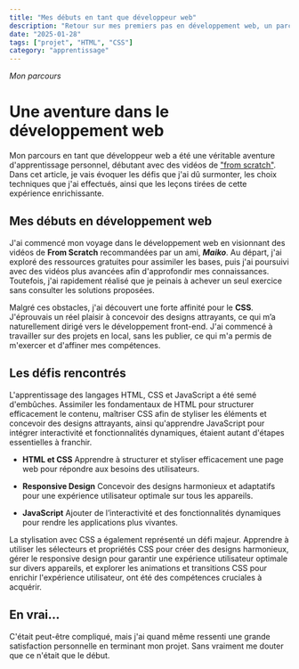 ```yaml
---
title: "Mes débuts en tant que développeur web"
description: "Retour sur mes premiers pas en développement web, un parcours personnel pour apprendre et maîtriser HTML, CSS et JavaScript. Découvrez les défis et les apprentissages."
date: "2025-01-28"
tags: ["projet", "HTML", "CSS"]
category: "apprentissage"
---
```


<div className="prose prose-base dark:prose-invert mt-16">

_Mon parcours_

# Une aventure dans le développement web

Mon parcours en tant que développeur web a été une véritable aventure d'apprentissage personnel, débutant avec des vidéos de ["from scratch"](https://www.youtube.com/c/FromScratchD%C3%A9veloppementWeb). Dans cet article, je vais évoquer les défis que j'ai dû surmonter, les choix techniques que j'ai effectués, ainsi que les leçons tirées de cette expérience enrichissante.

## Mes débuts en développement web

J'ai commencé mon voyage dans le développement web en visionnant des vidéos de **From Scratch** recommandées par un ami, **_Maiko_**. Au départ, j'ai exploré des ressources gratuites pour assimiler les bases, puis j'ai poursuivi avec des vidéos plus avancées afin d'approfondir mes connaissances. Toutefois, j'ai rapidement réalisé que je peinais à achever un seul exercice sans consulter les solutions proposées.

Malgré ces obstacles, j'ai découvert une forte affinité pour le **CSS**. J'éprouvais un réel plaisir à concevoir des designs attrayants, ce qui m’a naturellement dirigé vers le développement front-end. J'ai commencé à travailler sur des projets en local, sans les publier, ce qui m'a permis de m'exercer et d'affiner mes compétences.

## Les défis rencontrés

L'apprentissage des langages HTML, CSS et JavaScript a été semé d'embûches. Assimiler les fondamentaux de HTML pour structurer efficacement le contenu, maîtriser CSS afin de styliser les éléments et concevoir des designs attrayants, ainsi qu'apprendre JavaScript pour intégrer interactivité et fonctionnalités dynamiques, étaient autant d'étapes essentielles à franchir.

- **HTML et CSS**
  Apprendre à structurer et styliser efficacement une page web pour répondre aux besoins des utilisateurs.

- **Responsive Design**
  Concevoir des designs harmonieux et adaptatifs pour une expérience utilisateur optimale sur tous les appareils.

- **JavaScript**
  Ajouter de l’interactivité et des fonctionnalités dynamiques pour rendre les applications plus vivantes.

La stylisation avec CSS a également représenté un défi majeur. Apprendre à utiliser les sélecteurs et propriétés CSS pour créer des designs harmonieux, gérer le responsive design pour garantir une expérience utilisateur optimale sur divers appareils, et explorer les animations et transitions CSS pour enrichir l'expérience utilisateur, ont été des compétences cruciales à acquérir.

## En vrai...

C'était peut-être compliqué, mais j'ai quand même ressenti une grande satisfaction personnelle en terminant mon projet. Sans vraiment me douter que ce n'était que le début.

</div>
